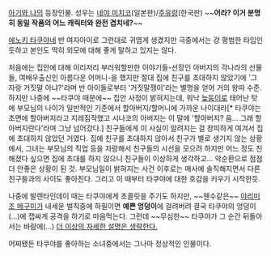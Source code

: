 [[아기와 나]]의 등장인물. 성우는 [[네야 미치코]](일본판)/[[주유랑]](한국판) ~~'''어라? 이거 분명히 동일 작품의 어느 캐릭터와 완전 겹치네?'''~~

[[에노키 타쿠야]]네 반 여자아이로 그런대로 귀엽게 생겼지만 극중에서는 걍 평범한 타입인듯하고 본인도 딱히 외모에 대해 좋게 말하고 있지는 않다.

처음에는 집안에 대해 이리저리 부러워할만한 이야기들-선장인 아버지의 각나라의 선물들, 여배우출신인 아름다운 어머니-을 했지만 절대 집에 친구를 초대하지 않았기에 '그 자랑 거짓말 아냐?'라며 반 아이들로부터 '거짓말쟁이'라는 별명을 얻어 거의 왕따 수준. 하지만 나중에 ~~타쿠야 때문에~~ 집안 사정이 밝혀지는데, 워낙 [[늦둥이]]로 태어난 탓에 부모님의 나이가 일반적인 기준에서 할아버지/할머니에 가까운 나이대라[* 타쿠야는 초면에 할아버지라고 지레짐작했고 시나코의 아버지는 이 말에 '할아버지? 음... 그래 할아버지란다'라며 그냥 넘어갔다.] 친구들에게 이 사실이 알려지는 걸 창피하게 여겨서 집에 초대하지 않았던 거였다. 집에 친구를 초대하지 않아서 친구가 별로 생기지 않는 상황에서, 그녀는 부모님의 직업 등을 자랑해서 친구들의 시선을 모으려 하지만 어느 정도 친해졌다 싶으면 집에 초대를 하지 않으니 친구들이 이상하게 생각하고... 악순환으로 점점더 안좋은 상황이 된 것. 부모님일이 밝혀지는 사건 이후로는 매사에 솔직해지면서 다른 친구들과의 사이도 좋아진다. 그리고 이 때부터 타쿠야에 대한 호감을 키우기 시작한듯.

나중에 발렌타인데이 때는 타쿠야에게 초콜릿을 주기도 하지만, ~~웬수같은~~ [[야리미조 메구미]]가 내세운 벌칙중에 하필이면 '''예쁜 엉덩이'''에 걸려버려 결국 타쿠야의 엉덩이(...)에 잽싸게 공격을 하기로 마음먹는다. 그런데 ~~무심한~~ 타쿠야가 그 순간 뒤돌아서는 바람에(...) [[더 이상의 자세한 설명은 생략한다.]]

어찌됐든 타쿠야를 좋아하는 소녀중에서는 그나마 정상적인 인물이다.
